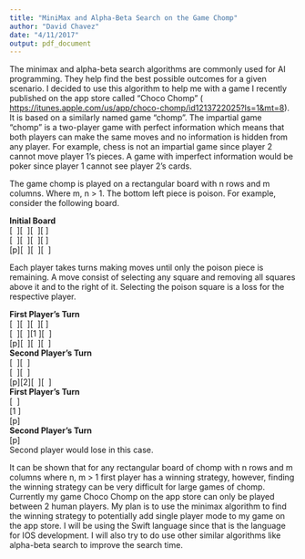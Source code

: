 ```yaml
---
title: "MiniMax and Alpha-Beta Search on the Game Chomp"
author: "David Chavez"
date: "4/11/2017"
output: pdf_document
---
```

The minimax and alpha-beta search algorithms are commonly used for AI programming. They help find the best possible outcomes for a given scenario. I decided to use this algorithm to help me with a game I recently published on the app store called "Choco Chomp" ( <https://itunes.apple.com/us/app/choco-chomp/id1213722025?ls=1&mt=8>). It is based on a similarly named game "chomp". The impartial game "chomp" is a two-player game with perfect information which means that both players can make the same moves and no information is hidden from any player. For example, chess is not an impartial game since player 2 cannot move player 1's pieces. A game with imperfect information would be poker since player 1 cannot see player 2's cards.   
  
The game chomp is played on a rectangular board with n rows and m columns. Where m, n > 1. The bottom left piece is poison. For example, consider the following board.  
  
**Initial Board**  
[\  ][\  ][\  ][\ ]  
[\  ][\  ][\  ][\ ]   
[p][\  ][\  ][\  ]  
  
Each player takes turns making moves until only the poison piece is remaining. A move consist of selecting any square and removing all squares above it and to the right of it. Selecting the poison square is a loss for the respective player.  
  
**First Player's Turn**  
[\  ][\  ][\  ][\ ]  
[\  ][\  ][1 ][\  ]   
[p][\  ][\  ][\  ]  
**Second Player's Turn**  
[\  ][\  ]  
[\  ][\  ]  
[p][2][\  ][\  ]   
**First Player's Turn**  
[\  ]    
[1 ]    
[p]    
**Second Player's Turn**  
[p]  
Second player would lose in this case.   
    
It can be shown that for any rectangular board of chomp with n rows and m columns where n, m > 1 first player has a winning strategy, however, finding the winning strategy can be very difficult for large games of chomp. Currently my game Choco Chomp on the app store can only be played between 2 human players. My plan is to use the minimax algorithm to find the winning strategy to potentially add single player mode to my game on the app store. I will be using the Swift language since that is the language for IOS development. I will also try to do use other similar algorithms like alpha-beta search to improve the search time. 














